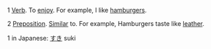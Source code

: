 1 [[Verb]]. To [[enjoy]]. For example, I like [[hamburgers]].

2 [[Preposition]]. [[Similar]] to. For example, Hamburgers taste like [[leather]].


1 in Japanese: [[すき]] suki 

{{msg:stub}}